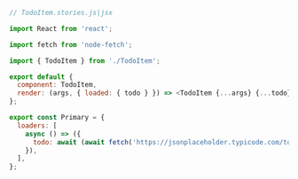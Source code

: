 ```js
// TodoItem.stories.js|jsx

import React from 'react';

import fetch from 'node-fetch';

import { TodoItem } from './TodoItem';

export default {
  component: TodoItem,
  render: (args, { loaded: { todo } }) => <TodoItem {...args} {...todo} />,
};

export const Primary = {
  loaders: [
    async () => ({
      todo: await (await fetch('https://jsonplaceholder.typicode.com/todos/1')).json(),
    }),
  ],
};
```
